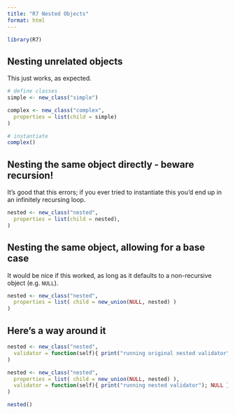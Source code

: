 ```yaml
---
title: "R7 Nested Objects"
format: html
---
```


```r
library(R7)
```

## Nesting unrelated objects

This just works, as expected.

```r

# define classes
simple <- new_class("simple")

complex <- new_class("complex",
  properties = list(child = simple)
)

# instantiate
complex()
```

## Nesting the same object directly - beware recursion!

It's good that this errors; if you ever tried to instantiate this you'd end up in an infinitely recursing loop.

```r
nested <- new_class("nested",
  properties = list(child = nested),
)
```

## Nesting the same object, allowing for a base case

It would be nice if this worked, as long as it defaults to a non-recursive object (e.g. `NULL`).

```r
nested <- new_class("nested",
  properties = list( child = new_union(NULL, nested) )
)
```

## Here's a way around it

```r
nested <- new_class("nested",
  validator = function(self){ print("running original nested validator"); NULL }
)

nested <- new_class("nested",
  properties = list( child = new_union(NULL, nested) ),
  validator = function(self){ print("running nested validator"); NULL }
)

nested()
```







